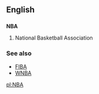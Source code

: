 ==English==

==={{initialism}}===
{{wikipedia|National Basketball Association}}
'''NBA'''

# {{US}}{{Canada}}{{sport}} National Basketball Association

===See also===
*[[FIBA]]
*[[WNBA]]

[[pl:NBA]]